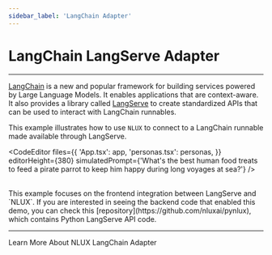 ```yaml
---
sidebar_label: 'LangChain Adapter'
---
```



# LangChain LangServe Adapter

---

[LangChain](https://www.langchain.com/) is a new and popular framework for building services powered by
Large Language Models. It enables applications that are context-aware. It also provides a library called
[LangServe](https://python.langchain.com/docs/langserve) to create standardized APIs that can be used to
interact with LangChain runnables.

This example illustrates how to use `NLUX` to connect to a LangChain runnable made available through LangServe.

<CodeEditor
    files={{
        'App.tsx': app,
        'personas.tsx': personas,
    }}
    editorHeight={380}
    simulatedPrompt={'What\'s the best human food treats to feed a pirate parrot to keep him happy during long voyages at sea?'}
/>

<br />
This example focuses on the frontend integration between LangServe and `NLUX`. If you are interested in seeing
the backend code that enabled this demo, you can check this [repository](https://github.com/nluxai/pynlux),
which contains Python LangServe API code.

---

<Link className="learn-more-link button button--secondary" to="/learn/adapters/langchain">Learn More About NLUX LangChain Adapter</Link>